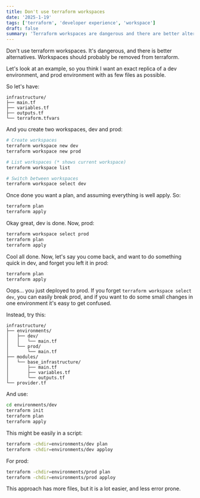```yaml
---
title: Don't use terraform workspaces
date: '2025-1-19'
tags: ['terraform', 'developer experience', 'workspace']
draft: false
summary: 'Terraform workspaces are dangerous and there are better alternatives'
---
```


Don't use terraform workspaces. It's dangerous, and there is better alternatives. Workspaces should probably be removed from terraform.

Let's look at an example, so you think I want an exact replica of a dev environment, and prod environment with as few files as possible.

So let's have:
```
infrastructure/
├── main.tf
├── variables.tf
├── outputs.tf
└── terraform.tfvars
```

And you create two workspaces, dev and prod:
```sh
# Create workspaces
terraform workspace new dev
terraform workspace new prod

# List workspaces (* shows current workspace)
terraform workspace list

# Switch between workspaces
terraform workspace select dev
```

Once done you want a plan, and assuming everything is well apply. So:
```sh
terraform plan
terraform apply
```

Okay great, dev is done. Now, prod:
```sh
terraform workspace select prod
terraform plan
terraform apply
```

Cool all done. Now, let's say you come back, and want to do something quick in dev, and forget you left it in prod:
```sh
terraform plan
terraform apply
```

Oops... you just deployed to prod. If you forget `terraform workspace select dev`, you can easily break prod, and if you want to do some small changes in one environment it's easy to get confused.

Instead, try this:
```
infrastructure/
├── environments/
│   ├── dev/
│   │   └── main.tf
│   └── prod/
│       └── main.tf
├── modules/
│   └── base_infrastructure/
│       ├── main.tf
│       ├── variables.tf
│       └── outputs.tf
└── provider.tf
```

And use:
```sh
cd environments/dev
terraform init
terraform plan
terraform apply
```

This might be easily in a script:
```sh
terraform -chdir=environments/dev plan
terraform -chdir=environments/dev apploy
```

For prod:
```sh
terraform -chdir=environments/prod plan
terraform -chdir=environments/prod apploy
```

This approach has more files, but it is a lot easier, and less error prone.

